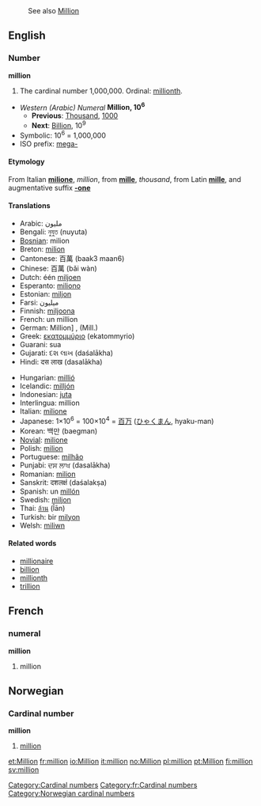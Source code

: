 :See also [[Million]]

==English==

===Number===
'''million'''
# The cardinal number 1,000,000.  Ordinal: [[millionth]].
*''Western (Arabic) Numeral'' '''Million, 10<sup>6</sup>'''
**'''Previous''': [[Thousand]], [[1000]]
**'''Next''': [[Billion]], 10<sup>9</sup>
*Symbolic: 10<sup>6</sup> = 1,000,000
*ISO prefix: [[mega-]]

====Etymology====
From Italian '''[[milione]]''', ''million'', from '''[[mille]]''', ''thousand'', from Latin '''[[mille]]''', and augmentative suffix '''[[-one]]'''

====Translations====
{{top}}
*Arabic: مليون
*Bengali: নুযুত (nuyuta)
*[[Bosnian]]: milion {{m}}
*Breton: [[milion]]
*Cantonese: 百萬 (baak3 maan6)
*Chinese: 百萬 (bǎi wàn)
*Dutch: één [[miljoen]] {{n}}
*Esperanto: [[miliono]]
*Estonian: [[miljon]]
*Farsi: ميليون
*Finnish: [[miljoona]]
*French: un million {{m}}
*German: Million] {{f}}, (Mill.)
*Greek: [[εκατομμύριο]] (ekatommyrio) '' ''
*Guarani: sua
*Gujarati: દશ લાખ (daśalākha)
*Hindi: दस लाख (dasalākha)
{{mid}}
*Hungarian: [[millió]]
*Icelandic: [[milljón]]
*Indonesian: [[juta]]
*Interlingua: million
*Italian: [[milione]] {{m}}
*Japanese: 1×10<sup>6</sup> = 100×10<sup>4</sup> = [[百]][[万]] ([[ひゃく]][[まん]], hyaku-man)
*Korean: 백만 (baegman)
*[[Novial]]: [[milione]]
*Polish: [[milion]]
*Portuguese: [[milhão]] {{m}}
*Punjabi: ਦਸ ਲਾਖ (dasalākha)
*Romanian: [[milion]] {{n}}
*Sanskrit: दशलक्षं (daśalakṣa)
*Spanish: un [[millón]] {{m}}
*Swedish: [[miljon]] {{c}}
*Thai: [[ล้าน]] (l̂ān)
*Turkish: bir [[milyon]]
*Welsh: [[miliwn]]
{{bottom}}

====Related words====
*[[millionaire]]
*[[billion]]
*[[millionth]]
*[[trillion]]

==French==
===numeral===
'''million'''
# million

[[Category:Cardinal numbers]]
[[Category:fr:Cardinal numbers]]

==Norwegian==
===Cardinal number===
[[Category:Norwegian cardinal numbers]]
'''million'''
#[[#English|million]]

[[et:Million]]
[[fr:million]]
[[io:Million]]
[[it:million]]
[[no:Million]]
[[pl:million]]
[[pt:Million]]
[[fi:million]]
[[sv:million]]